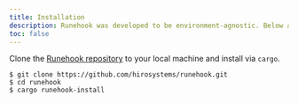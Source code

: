 ```yaml
---
title: Installation
description: Runehook was developed to be environment-agnostic. Below are the different ways to install and build the Bitcoin Indexer on your machine.
toc: false
---
```

Clone the [Runehook repository](https://github.com/hirosystems/runehook) to your local machine and install via `cargo`.

```terminal
$ git clone https://github.com/hirosystems/runehook.git
$ cd runehook
$ cargo runehook-install
```